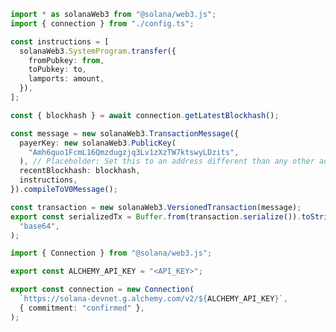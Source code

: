<CodeBlocks>

```ts twoslash title="example.ts"
import * as solanaWeb3 from "@solana/web3.js";
import { connection } from "./config.ts";

const instructions = [
  solanaWeb3.SystemProgram.transfer({
    fromPubkey: from,
    toPubkey: to,
    lamports: amount,
  }),
];

const { blockhash } = await connection.getLatestBlockhash();

const message = new solanaWeb3.TransactionMessage({
  payerKey: new solanaWeb3.PublicKey(
    "Amh6quo1FcmL16Qmzdugzjq3Lv1zXzTW7ktswyLDzits",
  ), // Placeholder: Set this to an address different than any other address included in the tx, will be replaced by alchemy's feePayer
  recentBlockhash: blockhash,
  instructions,
}).compileToV0Message();

const transaction = new solanaWeb3.VersionedTransaction(message);
export const serializedTx = Buffer.from(transaction.serialize()).toString(
  "base64",
);
```

```ts twoslash title="config.ts"
import { Connection } from "@solana/web3.js";

export const ALCHEMY_API_KEY = "<API_KEY>";

export const connection = new Connection(
  `https://solana-devnet.g.alchemy.com/v2/${ALCHEMY_API_KEY}`,
  { commitment: "confirmed" },
);
```

</CodeBlocks>
